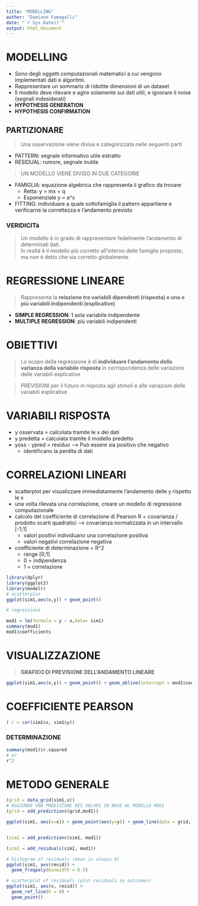 ```yaml
---
title: "MODELLING"
author: "Damiano Fumagalli"
date: "`r Sys.Date()`"
output: html_document
---
```


# MODELLING
* Sono degli oggetti computazionali matematici a cui vengono implementati dati e algoritmi.
* Rappresentare un sommario di ridottte dimensioni di un dataset
* Il modello deve rilevare e agire solamente sui dati utili, e ignorare il noise (segnali indesiderati)
* **HYPOTHESIS GENERATION**
* **HYPOTHESIS CONFIRMATION**

## PARTIZIONARE 
> Una osservazione viene divisa e categorizzata nelle seguenti parti

* PATTERN: segnale informativo utile estratto
* RESIDUAL: rumore, segnale inutile

> UN MODELLO VIENE DIVISO IN DUE CATEGORIE

* FAMIGLIA: equazione algebrica che rappresenta il grafico da trovare
  * Retta: y = mx + q
  * Esponenziale y = a^x
* FITTING: individuare a quale sottofamiglia il pattern appartiene e verificarne la correttezza e l'andamento previsto

### VERIDICITà

> Un modello è in grado di rappresentare fedelmente l'andamento di determinati dati.   
> In realtà è il modello più corretto all'interno delle famiglie proposte, ma non è detto che sia corretto globalmente

# REGRESSIONE LINEARE

> Rappresenta la **relazione tra variabili dipendenti (risposta) e una o più variabili indipendenti (esplicative)**

* **SIMPLE REGRESSION**: 1 sola variabile indipendente
* **MULTIPLE REGRESSION**: più variabili indipendenti

# OBIETTIVI

> Lo scopo della regressione è di **individuare l'andamento della varianza della variabile risposta** in corrispondenza delle variazioni delle variabili esplicative


> PREVISIONI per il futuro in risposta agli stimoli e alle variazioni delle variabili esplicative


# VARIABILI RISPOSTA

* y osservata = calcolata tramite le x dei dati 
* y predetta = calcolata tramite il modello predetto
* yoss - ypred = residuo --> Può essere sia positivo che negativo
  * identificano la perdita di dati


# CORRELAZIONI LINEARI

* scatterplot per visualizzare immediatamente l'andamento delle y rispetto le x
* una volta rilevata una correlazione, creare un modello di regressione computazionale
* calcolo del coefficiente di correlazione di Pearson R = covarianza / prodotto scarti quadratici --> covarianza normalizzata in un intervallo [-1;1]
  * valori positivi individuano una correlazione positiva
  * valori negativi correlazione negativa
  
* coefficiente di determinazione = R^2
  * range [0;1]
  * 0 = 
  indipendenza
  * 1 = correlazione


```r
library(dplyr)
library(ggplot2)
library(modelr)
# scatterplot
ggplot(sim1,aes(x,y)) + geom_point()

# regressione

mod1 = lm(formula = y ~ x,data= sim1)
summary(mod1)
mod1$coefficients

```


# VISUALIZZAZIONE

> **GRAFICO DI PREVISIONE DELL'ANDAMENTO LINEARE**


```r
ggplot(sim1,aes(x,y)) + geom_point() + geom_abline(intercept = mod1$coefficients[1], slope = mod1$coefficients[2], color = "red")
```

# COEFFICIENTE PEARSON

```r
( r = cor(sim1$x, sim1$y))
```
### DETERMINAZIONE

```r
summary(mod1)$r.squared
# or
r^2
```


# METODO GENERALE

```r
(grid = data_grid(sim1,x))
# AGGIUNGE UNA PREDIZIONE DEI VALORI IN BASE AL MODELLO MOD1
(grid = add_predictions(grid,mod1))

ggplot(sim1, aes(x=x)) + geom_point(aes(y=y)) + geom_line(data = grid, mapping = aes(y=pred), colour = "red")


(sim1 = add_predictions(sim1, mod1))

(sim1 = add_residuals(sim1, mod1))

# histogram of residuals (mean is always 0)
ggplot(sim1, aes(resid)) + 
  geom_freqpoly(binwidth = 0.5)

# scatterplot of residuals (plot residuals as outcomes)
ggplot(sim1, aes(x, resid)) + 
  geom_ref_line(h = 0) +
  geom_point() 
```


